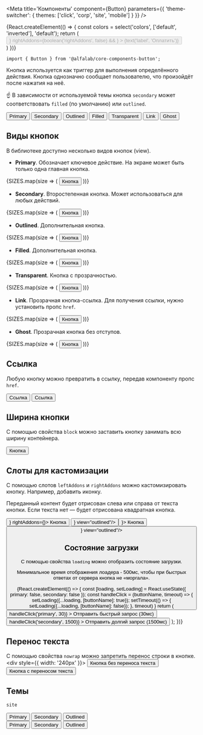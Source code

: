 



<Meta
    title='Компоненты'
    component={Button}
    parameters={{ 'theme-switcher': { themes: ['click', 'corp', 'site', 'mobile'] } }}
/>


<!-- Canvas -->

<Story name='Button'>
    {React.createElement(() => {
        const colors = select('colors', ['default', 'inverted'], 'default');
        return (
            <div style={{
                backgroundColor: colors === 'inverted' ? 'var(--color-light-bg-primary-inverted)' : '#fff',
                padding: '8px',
                position: 'absolute',
                top: 0,
                left: 0,
                right: 0,
                bottom: 0,
            }}>
                <Button
                    view={select('view', VIEWS, 'primary')}
                    colors={colors}
                    size={select('size', SIZES, 'm')}
                    href={text('href', '')}
                    loading={boolean('loading')}
                    disabled={boolean('disabled', false)}
                    block={boolean('block', false)}
                    nowrap={boolean('nowrap', false)}
                    onClick={action('click')}
                    leftAddons={boolean('leftAddons', false) && <IconM />}
                    rightAddons={boolean('rightAddons', false) && <IconM />}
                >
                    {text('label', 'Оплатить')}
                </Button>
            </div>
        )
    })}
</Story>


<!-- Docs -->

<ComponentHeader
    name='Button'
    version={version}
    stage={3}
    design='https://www.figma.com/file/hqSP3L6qu8UcL3sf18Su1M/Web-Components?node-id=1%3A2'
/>

```tsx
import { Button } from '@alfalab/core-components-button';
```

Кнопка используется как триггер для выполнения определённого действия. Кнопка однозначно сообщает пользователю, что произойдёт после нажатия на неё.

☝️ В зависимости от используемой темы кнопка `secondary` может соответствовать `filled` (по умолчанию) или `outlined`.

<Preview>
    <Container>
        <Row align='middle'>
            <Col>
                <Button view='primary'>Primary</Button>
            </Col>
            <Col>
                <Button view='secondary'>Secondary</Button>
            </Col>
            <Col>
                <Button view='outlined'>Outlined</Button>
            </Col>
            <Col>
                <Button view='filled'>Filled</Button>
            </Col>
            <Col>
                <Button view='transparent'>Transparent</Button>
            </Col>
            <Col>
                <Button view='link'>Link</Button>
            </Col>
            <Col>
                <Button view='ghost'>Ghost</Button>
            </Col>
        </Row>
    </Container>
</Preview>



<Props of={Button} />


## Виды кнопок

В библиотеке доступно несколько видов кнопок (view).

- <b>Primary</b>. Обозначает ключевое действие. На экране может быть только одна главная кнопка.

<Preview>
    <Container>
        <Row>
            {SIZES.map(size => (
                <Col key={size}>
                    <Button size={size} view="primary">
                        Кнопка
                    </Button>
                </Col>
            ))}
        </Row>
    </Container>
</Preview>

- <b>Secondary</b>. Второстепенная кнопка. Может использоваться для любых действий.

<Preview>
    <Container>
        <Row>
            {SIZES.map(size => (
                <Col key={size}>
                    <Button size={size} view="secondary">
                        Кнопка
                    </Button>
                </Col>
            ))}
        </Row>
    </Container>
</Preview>

- <b>Outlined</b>. Дополнительная кнопка.

<Preview>
    <Container>
        <Row>
            {SIZES.map(size => (
                <Col key={size}>
                    <Button size={size} view="outlined">
                        Кнопка
                    </Button>
                </Col>
            ))}
        </Row>
    </Container>
</Preview>

- <b>Filled</b>. Дополнительная кнопка.

<Preview>
    <Container>
        <Row>
            {SIZES.map(size => (
                <Col key={size}>
                    <Button size={size} view="filled">
                        Кнопка
                    </Button>
                </Col>
            ))}
        </Row>
    </Container>
</Preview>

- <b>Transparent</b>. Кнопка с прозрачностью.

<Preview>
    <Container>
        <Row>
            {SIZES.map(size => (
                <Col key={size}>
                    <Button size={size} view="transparent">
                        Кнопка
                    </Button>
                </Col>
            ))}
        </Row>
    </Container>
</Preview>

- <b>Link</b>. Прозрачная кнопка-ссылка. Для получения ссылки, нужно установить пропс `href`.

<Preview>
    <Container>
        <Row>
            {SIZES.map(size => (
                <Col key={size}>
                    <Button size={size} view="link">
                        Кнопка
                    </Button>
                </Col>
            ))}
        </Row>
    </Container>
</Preview>

- <b>Ghost</b>. Прозрачная кнопка без отступов.

<Preview>
    <Container>
        <Row>
            {SIZES.map(size => (
                <Col key={size}>
                    <Button size={size} view="ghost">
                        Кнопка
                    </Button>
                </Col>
            ))}
        </Row>
    </Container>
</Preview>

## Ссылка

Любую кнопку можно превратить в ссылку, передав компоненту пропс `href`.

<Preview>
    <Container>
        <Row align="middle">
            <Col>
                <Button href="https://alfabank.ru" target="_blank" >
                    Ссылка
                </Button>
            </Col>
            <Col>
                <Button view="outlined" href="https://alfabank.ru" target="_blank" >
                    Ссылка
                </Button>
            </Col>
        </Row>
    </Container>
</Preview>

## Ширина кнопки

С помощью свойства `block` можно заставить кнопку занимать всю ширину контейнера.

<Preview>
    <Button block={true} size="s" >
        Кнопка
    </Button>
</Preview>

## Слоты для кастомизации

С помощью слотов `leftAddons` и `rightAddons` можно кастомизировать кнопку. Например, добавить иконку.

Переданный контент будет отрисован слева или справа от текста кнопки. Если текста нет — будет отрисована квадратная кнопка.

<Preview>
    <Container>
        <Row>
            <Col>
                <Button leftAddons={<IconM/>} rightAddons={<IconM/>}>
                    Кнопка
                </Button>
            </Col>
            <Col>
                <Button rightAddons={<IconM/>} view="outlined"/>
            </Col>
            <Col>
                <Button size="xs" leftAddons={<IconS/>}>
                    Кнопка
                </Button>
            </Col>
            <Col>
                <Button size="xs" rightAddons={<IconS/>} view="outlined"/>
            </Col>
        </Row>
    </Container>
</Preview>

## Состояние загрузки

С помощью свойства `loading` можно отобразить состояние загрузки.

Минимальное время отображения лоадера - 500мс, чтобы при быстрых ответах от сервера кнопка не «моргала».

<Preview>
    {React.createElement(() => {
        const [loading, setLoading] = React.useState({
            primary: false,
            secondary: false
        });
        const handleClick = (buttonName, timeout) => {
            setLoading({...loading, [buttonName]: true});
            setTimeout(() => {
                setLoading({...loading, [buttonName]: false});
            }, timeout)
        }
        return (
            <Container>
                <Row align="middle">
                    <Col>
                        <Button
                            view="primary"
                            loading={loading.primary}
                            onClick={() => handleClick('primary', 30)}
                        >
                            Отправить быстрый запрос (30мс)
                        </Button>
                    </Col>
                    <Col>
                        <Button
                            view="secondary"
                            loading={loading.secondary}
                            onClick={() => handleClick('secondary', 1500)}
                        >
                            Отправить долгий запрос (1500мс)
                        </Button>
                    </Col>
                </Row>
            </Container>
        );
    })}
</Preview>

## Перенос текста

С помощью свойства `nowrap` можно запретить перенос строки в кнопке.
<Preview>
    <div style={{ width: '240px' }}>
        <Row align="middle">
            <Col>
                <Button view="secondary" nowrap={true}>
                    Кнопка без переноса текста
                </Button>
            </Col>
            <Col>
                <Button view="ghost">
                    Кнопка с переносом текста
                </Button>
            </Col>
        </Row>
    </div>
</Preview>

## Темы

`site`

<div style={{border: '1px solid #e5e5e5', borderRadius: '4px', overflow: 'hidden'}}>
    <div data-theme='site' style={{padding: '24px', backgroundColor: '#fff'}}>
        <Container>
            <Row align='middle'>
                <Col>
                    <Button view='primary'>Primary</Button>
                </Col>
                <Col>
                    <Button view='secondary'>Secondary</Button>
                </Col>
                <Col>
                    <Button view='outlined'>Outlined</Button>
                </Col>
            </Row>
        </Container>
    </div>
    <div data-theme='site' style={{padding: '24px', backgroundColor: '#0b1f35'}}>
        <Container>
            <Row align='middle'>
                <Col>
                    <Button colors='inverted' view='primary'>Primary</Button>
                </Col>
                <Col>
                    <Button colors='inverted' view='secondary'>Secondary</Button>
                </Col>
                <Col>
                    <Button colors='inverted' view='outlined'>Outlined</Button>
                </Col>
            </Row>
        </Container>
    </div>
</div>
